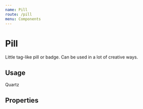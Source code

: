 ```yaml
---
name: Pill
route: /pill
menu: Components
---
```



# Pill

Little tag-like pill or badge. Can be used in a lot of creative ways.

## Usage

<Playground>
  <Pill>Quartz</Pill>
</Playground>

## Properties

<Props of={Pill} />
